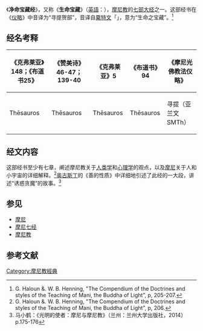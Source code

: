 《'''净命宝藏经'''》，又称《'''生命宝藏'''》（[[英語|英語]]：{{lang|en|The Treasure of Life}}），[[摩尼教|摩尼教]]的[[摩尼七经|七部大经]]之一。这部经书在《[[摩尼光佛教法仪略|仪略]]》中音译为“寻提贺部”，音译自[[粟特文|粟特文]]「{{transl|sog|smṭyh'}}」，意为“生命之宝藏”。<ref>G. Haloun &. W. B. Henning, "The Compendium of the Doctrines and styles of the Teaching of Mani, the Buddha of Light”, p, 205-207.</ref>

== 经名考释 ==

{| class="wikitable"
|-
! 《克弗莱亚》148；《布道书25》 !! 《赞美诗》46-47；139-40 !! 《克弗莱亚》5 !! 《布道书》94 !! 《摩尼光佛教法仪略》
|-
| Thēsauros || Thēsauros || Thēsauros || Thēsauros || 寻提（亚兰文SMTh）
|}

== 经文内容 ==

这部经书至少有七章，阐述摩尼教关于[[人类学|人类学]]和[[心理学|心理学]]的观点，以及[[摩尼|摩尼]]关于人和小宇宙的详细解释。<ref>G. Haloun &. W. B. Henning, "The Compendium of the Doctrines and styles of the Teaching of Mani, the Buddha of Light”, p, 206.</ref>[[希波的奥古斯丁|奥古斯丁]]的《善的性质》中详细地引述了此经的一大段，讲述“诱惑贪魔”的故事。<ref>马小鹤：《光明的使者：摩尼与摩尼教》（兰州：兰州大学出版社，2014）p.175-176</ref>

== 参见 ==
*[[摩尼|摩尼]]
*[[摩尼七经|摩尼七经]]
*[[摩尼教|摩尼教]]

== 参考文献 ==

{{Reflist|30em}}

{{摩尼教页脚}}
[[Category:摩尼教經典|Category:摩尼教經典]]